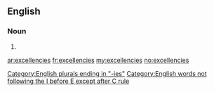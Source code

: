 {{also|Excellencies}}
==English==

===Noun===
{{head|en}}

# {{plural of|excellency}}

[[Category:English plurals ending in "-ies"]]
[[Category:English words not following the I before E except after C rule]]

[[ar:excellencies]]
[[fr:excellencies]]
[[my:excellencies]]
[[no:excellencies]]